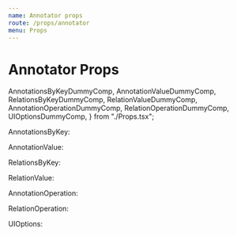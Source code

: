 ```yaml
---
name: Annotator props
route: /props/annotator
menu: Props
---
```


# Annotator Props

  AnnotationsByKeyDummyComp,
  AnnotationValueDummyComp,
  RelationsByKeyDummyComp,
  RelationValueDummyComp,
  AnnotationOperationDummyComp,
  RelationOperationDummyComp,
  UIOptionsDummyComp,
} from "./Props.tsx";

<Props of={Annotator} />

AnnotationsByKey:

<Props of={AnnotationsByKeyDummyComp} />

AnnotationValue:

<Props of={AnnotationValueDummyComp} />

RelationsByKey:

<Props of={RelationsByKeyDummyComp} />

RelationValue:

<Props of={RelationValueDummyComp} />

AnnotationOperation:

<Props of={AnnotationOperationDummyComp} />

RelationOperation:

<Props of={RelationOperationDummyComp} />

UIOptions:

<Props of={UIOptionsDummyComp} />
